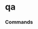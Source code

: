 # qa




### Commands
<ul className="grid grid-cols-1 md:grid-cols-2 lg:grid-cols-3 xl:grid-cols-4 gap-4 -ml-6">
<ReferenceCard
    title="Acf"
    description="Plots Auto and Partial Auto Correlation of returns and change in returns"
    url="/sdk/reference/qa/acf"
    command
/>
<ReferenceCard
    title="Bw"
    description="Plots box and whisker plots"
    url="/sdk/reference/qa/bw"
    command
/>
<ReferenceCard
    title="Calculate Adjusted Var"
    description="Calculates VaR, which is adjusted for skew and kurtosis (Cornish-Fischer-Expansion)"
    url="/sdk/reference/qa/calculate_adjusted_var"
    command
/>
<ReferenceCard
    title="Cdf"
    description="Plots Cumulative Distribution Function"
    url="/sdk/reference/qa/cdf"
    command
/>
<ReferenceCard
    title="Cusum"
    description="Plots Cumulative sum algorithm (CUSUM) to detect abrupt changes in data"
    url="/sdk/reference/qa/cusum"
    command
/>
<ReferenceCard
    title="Decompose"
    description="Perform seasonal decomposition"
    url="/sdk/reference/qa/decompose"
    command
/>
<ReferenceCard
    title="Es"
    description="Gets Expected Shortfall for specified stock dataframe."
    url="/sdk/reference/qa/es"
    command
/>
<ReferenceCard
    title="Hist"
    description="Plots histogram of data"
    url="/sdk/reference/qa/hist"
    command
/>
<ReferenceCard
    title="Kurtosis"
    description="Kurtosis Indicator"
    url="/sdk/reference/qa/kurtosis"
    command
/>
<ReferenceCard
    title="Line"
    description="Display line plot of data"
    url="/sdk/reference/qa/line"
    command
/>
<ReferenceCard
    title="Normality"
    description="Look at the distribution of returns and generate statistics on the relation to the normal curve."
    url="/sdk/reference/qa/normality"
    command
/>
<ReferenceCard
    title="Omega"
    description="Get the omega series"
    url="/sdk/reference/qa/omega"
    command
/>
<ReferenceCard
    title="Qqplot"
    description="Plots QQ plot for data against normal quantiles"
    url="/sdk/reference/qa/qqplot"
    command
/>
<ReferenceCard
    title="Quantile"
    description="Overlay Median & Quantile"
    url="/sdk/reference/qa/quantile"
    command
/>
<ReferenceCard
    title="Rolling"
    description="Return rolling mean and standard deviation"
    url="/sdk/reference/qa/rolling"
    command
/>
<ReferenceCard
    title="Sharpe"
    description="Calculates the sharpe ratio"
    url="/sdk/reference/qa/sharpe"
    command
/>
<ReferenceCard
    title="Skew"
    description="Skewness Indicator"
    url="/sdk/reference/qa/skew"
    command
/>
<ReferenceCard
    title="Sortino"
    description="Calculates the sortino ratio"
    url="/sdk/reference/qa/sortino"
    command
/>
<ReferenceCard
    title="Spread"
    description="Standard Deviation and Variance"
    url="/sdk/reference/qa/spread"
    command
/>
<ReferenceCard
    title="Summary"
    description="Print summary statistics"
    url="/sdk/reference/qa/summary"
    command
/>
<ReferenceCard
    title="Unitroot"
    description="Calculate test statistics for unit roots"
    url="/sdk/reference/qa/unitroot"
    command
/>
<ReferenceCard
    title="Var"
    description="Gets value at risk for specified stock dataframe."
    url="/sdk/reference/qa/var"
    command
/>
</ul>
